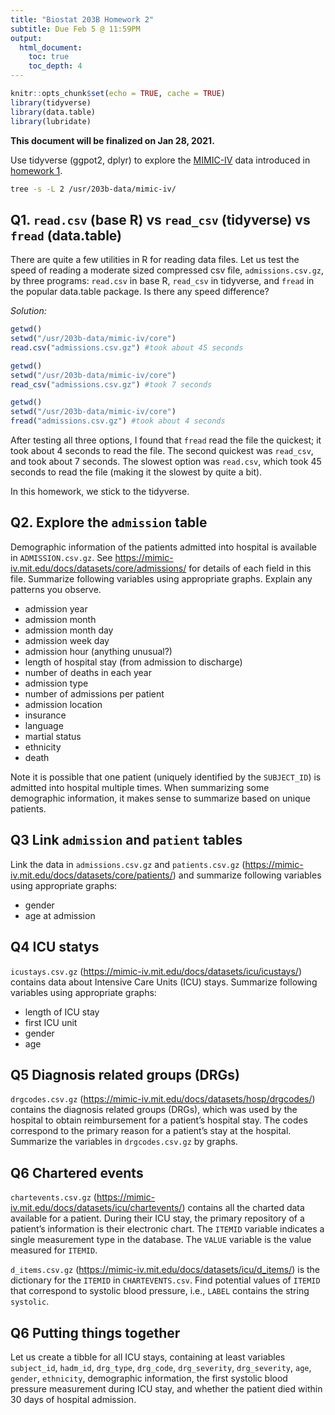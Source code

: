 ```yaml
---
title: "Biostat 203B Homework 2"
subtitle: Due Feb 5 @ 11:59PM
output: 
  html_document:
    toc: true
    toc_depth: 4 
---
```


```r
knitr::opts_chunk$set(echo = TRUE, cache = TRUE)
library(tidyverse)
library(data.table)
library(lubridate)
```

**This document will be finalized on Jan 28, 2021.**

Use tidyverse (ggpot2, dplyr) to explore the [MIMIC-IV](https://mimic-iv.mit.edu) data introduced in [homework 1](https://ucla-biostat203b-2021winter.github.io/hw/hw1/hw1.html).

```bash
tree -s -L 2 /usr/203b-data/mimic-iv/
```

## Q1. `read.csv` (base R) vs `read_csv` (tidyverse) vs `fread` (data.table)

There are quite a few utilities in R for reading data files. Let us test the speed of reading a moderate sized compressed csv file, `admissions.csv.gz`, by three programs: `read.csv` in base R, `read_csv` in tidyverse, and `fread` in the popular data.table package. Is there any speed difference?

*Solution:*

```r
getwd()
setwd("/usr/203b-data/mimic-iv/core")
read.csv("admissions.csv.gz") #took about 45 seconds

```

```r
getwd()
setwd("/usr/203b-data/mimic-iv/core")
read_csv("admissions.csv.gz") #took 7 seconds
```

```r
getwd()
setwd("/usr/203b-data/mimic-iv/core")
fread("admissions.csv.gz") #took about 4 seconds
```

After testing all three options, I found that `fread` read the file the quickest; it took about 4 seconds to read the file. The second quickest was `read_csv`, and took about 7 seconds. The slowest option was `read.csv`, which took 45 seconds to read the file (making it the slowest by quite a bit).


In this homework, we stick to the tidyverse. 

## Q2. Explore the `admission` table

Demographic information of the patients admitted into hospital is available in `ADMISSION.csv.gz`. See <https://mimic-iv.mit.edu/docs/datasets/core/admissions/> for details of each field in this file. Summarize following variables using appropriate graphs. Explain any patterns you observe.   

- admission year  
- admission month  
- admission month day  
- admission week day  
- admission hour (anything unusual?)  
- length of hospital stay (from admission to discharge)  
- number of deaths in each year  
- admission type  
- number of admissions per patient  
- admission location  
- insurance  
- language  
- martial status  
- ethnicity  
- death 

Note it is possible that one patient (uniquely identified by the `SUBJECT_ID`) is admitted into hospital multiple times. When summarizing some demographic information, it makes sense to summarize based on unique patients. 

## Q3 Link `admission` and `patient` tables

Link the data in `admissions.csv.gz` and `patients.csv.gz` (<https://mimic-iv.mit.edu/docs/datasets/core/patients/>) and summarize following variables using appropriate graphs:  

- gender  
- age at admission 

## Q4 ICU statys

`icustays.csv.gz` (<https://mimic-iv.mit.edu/docs/datasets/icu/icustays/>) contains data about Intensive Care Units (ICU) stays. Summarize following variables using appropriate graphs:  

- length of ICU stay  
- first ICU unit  
- gender  
- age  

## Q5 Diagnosis related groups (DRGs)

`drgcodes.csv.gz` (<https://mimic-iv.mit.edu/docs/datasets/hosp/drgcodes/>) contains the diagnosis related groups (DRGs), which was used by the hospital to obtain reimbursement for a patient’s hospital stay. The codes correspond to the primary reason for a patient’s stay at the hospital. Summarize the variables in `drgcodes.csv.gz` by graphs.

## Q6 Chartered events

`chartevents.csv.gz` (<https://mimic-iv.mit.edu/docs/datasets/icu/chartevents/>) contains all the charted data available for a patient. During their ICU stay, the primary repository of a patient’s information is their electronic chart. The `ITEMID` variable indicates a single measurement type in the database. The `VALUE` variable is the value measured for `ITEMID`. 

`d_items.csv.gz` (<https://mimic-iv.mit.edu/docs/datasets/icu/d_items/>) is the dictionary for the `ITEMID` in `CHARTEVENTS.csv`. Find potential values of `ITEMID` that correspond to systolic blood pressure, i.e., `LABEL` contains the string `systolic`. 

## Q6 Putting things together

Let us create a tibble for all ICU stays, containing at least variables `subject_id`, `hadm_id`, `drg_type`, `drg_code`, `drg_severity`, `drg_severity`, `age`, `gender`, `ethnicity`, demographic information, the first systolic blood pressure measurement during ICU stay, and whether the patient died within 30 days of hospital admission.
